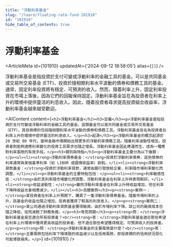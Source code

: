 ```yaml
---
title: "浮動利率基金"
slug: "/learn/floating-rate-fund-101910"
id: "101910"
hide_table_of_contents: true
---
```



# 浮動利率基金

<ArticleMeta id={101910} updatedAt={'2024-09-12 18:58:05'} alias={`[]`} />
<div className='border-solid border-b border-t-0 my-4 border-[var(--ifm-color-gray-300)]' />

浮動利率基金是指投資於支付可變或浮動利率的金融工具的基金。可以是共同基金或交易所交易基金 (ETF)，投資於隨相關利率水平波動的債券和債務工具的基金。通常，固定利率投資將有穩定、可預測的收入。然而，隨着利率上升，固定利率投資在市場上落後，因為它們的回報保持固定。浮動利率基金旨在為投資者在利率上升的環境中提供靈活的利息收入。因此，隨着投資者尋求提高投資組合收益率，浮動利率基金越來越受歡迎。

<AIContent content={`<h2>浮動利率基金</h2><h3>定義</h3><p>浮動利率基金是指投資於支付可變或浮動利率的金融工具的基金。這類基金可以是共同基金或交易所交易基金（ETF），其投資標的包括隨相關利率水平波動的債券和債務工具。浮動利率基金旨在為投資者在利率上升的環境中提供靈活的利息收入。</p><h3>起源</h3><p>浮動利率基金的概念起源於 20 世紀 80 年代，當時金融市場開始出現更多的浮動利率債務工具。隨着利率波動性增加，投資者對能夠適應利率變化的投資工具需求也隨之增長。浮動利率基金因此應運而生，成為一種應對利率風險的有效手段。</p><h3>類別與特點</h3><p>浮動利率基金主要分為以下幾類：</p><ul><li><strong>浮動利率債券基金：</strong>投資於浮動利率債券，這些債券的利率通常與某個基準利率（如 LIBOR 或國債收益率）掛鈎。</li><li><strong>浮動利率貸款基金：</strong>投資於浮動利率貸款，通常由銀行發放給企業，利率隨市場利率變化而調整。</li></ul><p>浮動利率基金的主要特點包括：</p><ul><li><strong>利率敏感性低：</strong>由於其利率隨市場變化而調整，浮動利率基金在利率上升時表現較好。</li><li><strong>收益波動性：</strong>雖然浮動利率基金在利率上升時收益增加，但在利率下降時收益也會相應減少。</li></ul><h3>具體案例</h3><p><strong>案例一：</strong>某投資者在利率上升預期下，購買了一隻浮動利率債券基金。隨着市場利率的上升，該基金的收益也隨之增加，投資者獲得了較高的利息收入。</p><p><strong>案例二：</strong>某公司通過浮動利率貸款基金獲得融資。由於市場利率下降，該公司的融資成本也隨之降低，從而減輕了財務負擔。</p><h3>常見問題</h3><p><strong>問：</strong>浮動利率基金是否適合所有投資者？<br/><strong>答：</strong>浮動利率基金適合那些希望在利率上升環境中獲得更高收益的投資者，但不適合那些希望獲得穩定、可預測收入的投資者。</p><p><strong>問：</strong>浮動利率基金的主要風險是什麼？<br/><strong>答：</strong>主要風險包括利率下降導致的收益減少以及信用風險，即投資標的的信用狀況惡化可能導致損失。</p>`} id={101910} />
